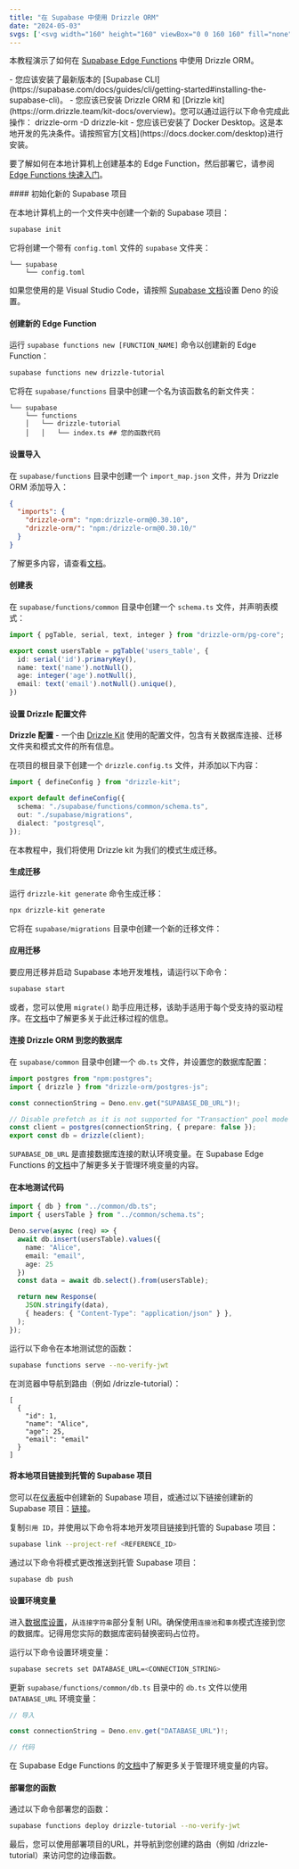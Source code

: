 ```yaml
---
title: "在 Supabase 中使用 Drizzle ORM"
date: "2024-05-03"
svgs: ['<svg width="160" height="160" viewBox="0 0 160 160" fill="none" xmlns="http://www.w3.org/2000/svg"><rect width="9.63139" height="40.8516" rx="4.8157" transform="matrix(0.873028 0.48767 -0.497212 0.867629 43.4805 67.3037)" fill="currentColor"></rect><rect width="9.63139" height="40.8516" rx="4.8157" transform="matrix(0.873028 0.48767 -0.497212 0.867629 76.9395 46.5342)" fill="currentColor"></rect><rect width="9.63139" height="40.8516" rx="4.8157" transform="matrix(0.873028 0.48767 -0.497212 0.867629 128.424 46.5352)" fill="currentColor"></rect><rect width="9.63139" height="40.8516" rx="4.8157" transform="matrix(0.873028 0.48767 -0.497212 0.867629 94.957 67.3037)" fill="currentColor"></rect></svg>', <svg width="24" height="25" viewBox="0 0 24 25" fill="currentColor" xmlns="http://www.w3.org/2000/svg"><path d="M13.3501 21.1611C12.9303 21.6898 12.079 21.4002 12.0689 20.7251L11.921 10.8511H18.5603C19.7628 10.8511 20.4335 12.24 19.6857 13.1818L13.3501 21.1611Z" /><path d="M10.6499 5.27307C11.0697 4.7443 11.921 5.03403 11.9311 5.70913L11.996 15.5831H5.43981C4.23723 15.5831 3.56652 14.1942 4.31432 13.2524L10.6499 5.27307Z"/></svg>]
---
```



本教程演示了如何在 [Supabase Edge Functions](https://supabase.com/docs/guides/functions) 中使用 Drizzle ORM。

<Prerequisites>
- 您应该安装了最新版本的 [Supabase CLI](https://supabase.com/docs/guides/cli/getting-started#installing-the-supabase-cli)。
- 您应该已安装 Drizzle ORM 和 [Drizzle kit](https://orm.drizzle.team/kit-docs/overview)。您可以通过运行以下命令完成此操作：
<Npm>
drizzle-orm
-D drizzle-kit
</Npm>
- 您应该已安装了 Docker Desktop。这是本地开发的先决条件。请按照官方[文档](https://docs.docker.com/desktop)进行安装。
</Prerequisites>


要了解如何在本地计算机上创建基本的 Edge Function，然后部署它，请参阅 [Edge Functions 快速入门](https://supabase.com/docs/guides/functions/quickstart)。

<Steps>
#### 初始化新的 Supabase 项目

在本地计算机上的一个文件夹中创建一个新的 Supabase 项目：

```bash copy
supabase init
```

它将创建一个带有 `config.toml` 文件的 `supabase` 文件夹：

```text
└── supabase
    └── config.toml
```

如果您使用的是 Visual Studio Code，请按照 [Supabase 文档](https://supabase.com/docs/guides/functions/local-development#deno-with-visual-studio-code)设置 Deno 的设置。

#### 创建新的 Edge Function

运行 `supabase functions new [FUNCTION_NAME]` 命令以创建新的 Edge Function：

```bash copy
supabase functions new drizzle-tutorial
```

它将在 `supabase/functions` 目录中创建一个名为该函数名的新文件夹：

```text
└── supabase
    └── functions
    │   └── drizzle-tutorial
    │   │   └── index.ts ## 您的函数代码
```

#### 设置导入

在 `supabase/functions` 目录中创建一个 `import_map.json` 文件，并为 Drizzle ORM 添加导入：

```json copy filename="supabase/functions/import_map.json"
{
  "imports": {
    "drizzle-orm": "npm:drizzle-orm@0.30.10",
    "drizzle-orm/": "npm:/drizzle-orm@0.30.10/"
  }
}
```

了解更多内容，请查看[文档](https://supabase.com/docs/guides/functions/import-maps)。

#### 创建表

在 `supabase/functions/common` 目录中创建一个 `schema.ts` 文件，并声明表模式：

```typescript copy filename="supabase/functions/common/schema.ts"
import { pgTable, serial, text, integer } from "drizzle-orm/pg-core";

export const usersTable = pgTable('users_table', {
  id: serial('id').primaryKey(),
  name: text('name').notNull(),
  age: integer('age').notNull(),
  email: text('email').notNull().unique(),
})
```

#### 设置 Drizzle 配置文件

**Drizzle 配置** - 一个由 [Drizzle Kit](https://orm.drizzle.team/kit-docs/overview) 使用的配置文件，包含有关数据库连接、迁移文件夹和模式文件的所有信息。

在项目的根目录下创建一个 `drizzle.config.ts` 文件，并添加以下内容：

```typescript copy filename="drizzle.config.ts"
import { defineConfig } from "drizzle-kit";

export default defineConfig({
  schema: "./supabase/functions/common/schema.ts",
  out: "./supabase/migrations",
  dialect: "postgresql",
});
```

在本教程中，我们将使用 Drizzle kit 为我们的模式生成迁移。

#### 生成迁移

运行 `drizzle-kit generate` 命令生成迁移：

```bash copy
npx drizzle-kit generate
```

它将在 `supabase/migrations` 目录中创建一个新的迁移文件：

#### 应用迁移

要应用迁移并启动 Supabase 本地开发堆栈，请运行以下命令：

```bash copy
supabase start
```

或者，您可以使用 `migrate()` 助手应用迁移，该助手适用于每个受支持的驱动程序。在[文档](https://orm.drizzle.team/docs/migrations)中了解更多关于此迁移过程的信息。

#### 连接 Drizzle ORM 到您的数据库

在 `supabase/common` 目录中创建一个 `db.ts` 文件，并设置您的数据库配置：

```typescript copy filename="supabase/functions/common/db.ts"
import postgres from "npm:postgres";
import { drizzle } from "drizzle-orm/postgres-js";

const connectionString = Deno.env.get("SUPABASE_DB_URL")!;

// Disable prefetch as it is not supported for "Transaction" pool mode
const client = postgres(connectionString, { prepare: false });
export const db = drizzle(client);
```

`SUPABASE_DB_URL` 是直接数据库连接的默认环境变量。在 Supabase Edge Functions 的[文档](https://supabase.com/docs/guides/functions/secrets)中了解更多关于管理环境变量的内容。

#### 在本地测试代码

```typescript copy filename="supabase/functions/drizzle-tutorial/index.ts"
import { db } from "../common/db.ts";
import { usersTable } from "../common/schema.ts";

Deno.serve(async (req) => {
  await db.insert(usersTable).values({
    name: "Alice",
    email: "email",
    age: 25
  })
  const data = await db.select().from(usersTable);

  return new Response(
    JSON.stringify(data),
    { headers: { "Content-Type": "application/json" } },
  );
});
```

运行以下命令在本地测试您的函数：

```bash copy
supabase functions serve --no-verify-jwt
```

在浏览器中导航到路由（例如 /drizzle-tutorial）：

```plaintext
[
  {
    "id": 1,
    "name": "Alice",
    "age": 25,
    "email": "email"
  }
]
```

#### 将本地项目链接到托管的 Supabase 项目

您可以在[仪表板](https://supabase.com/dashboard)中创建新的 Supabase 项目，或通过以下链接创建新的 Supabase 项目：[链接](https://database.new/)。

复制`引用 ID`，并使用以下命令将本地开发项目链接到托管的 Supabase 项目：

```bash copy
supabase link --project-ref <REFERENCE_ID>
```

通过以下命令将模式更改推送到托管 Supabase 项目：

```bash copy
supabase db push
```

#### 设置环境变量

进入[数据库设置](https://supabase.com/dashboard/project/_/settings/database)，从`连接字符串`部分复制 URI。确保使用`连接池`和`事务`模式连接到您的数据库。记得用您实际的数据库密码替换密码占位符。

运行以下命令设置环境变量：

```bash copy
supabase secrets set DATABASE_URL=<CONNECTION_STRING>
```

更新 `supabase/functions/common/db.ts` 目录中的 `db.ts` 文件以使用 `DATABASE_URL` 环境变量：

```typescript copy filename="supabase/functions/common/db.ts"
// 导入

const connectionString = Deno.env.get("DATABASE_URL")!;

// 代码
```

在 Supabase Edge Functions 的[文档](https://supabase.com/docs/guides/functions/secrets)中了解更多关于管理环境变量的内容。

#### 部署您的函数

通过以下命令部署您的函数：

```bash copy
supabase functions deploy drizzle-tutorial --no-verify-jwt
```
</Steps>

最后，您可以使用部署项目的URL，并导航到您创建的路由（例如 /drizzle-tutorial）来访问您的边缘函数。
